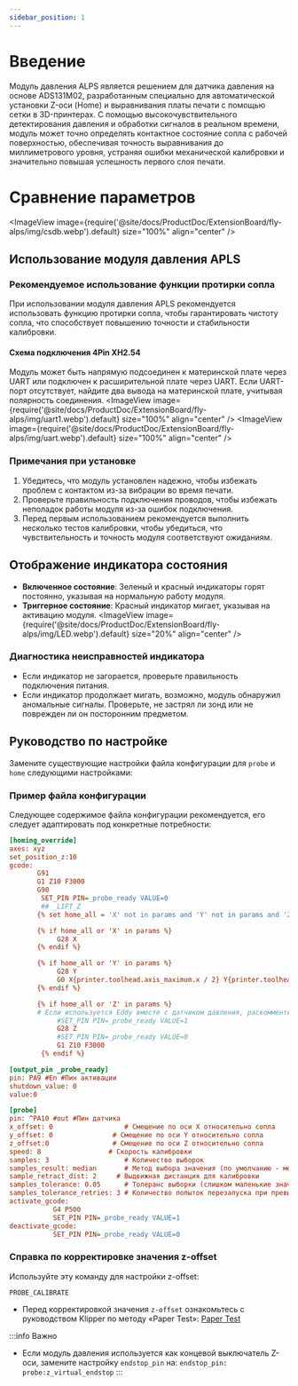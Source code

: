 ```yaml
---
sidebar_position: 1
---
```


# Введение
Модуль давления ALPS является решением для датчика давления на основе ADS131M02, разработанным специально для автоматической установки Z-оси (Home) и выравнивания платы печати с помощью сетки в 3D-принтерах. С помощью высокочувствительного детектирования давления и обработки сигналов в реальном времени, модуль может точно определять контактное состояние сопла с рабочей поверхностью, обеспечивая точность выравнивания до миллиметрового уровня, устраняя ошибки механической калибровки и значительно повышая успешность первого слоя печати.
# Сравнение параметров
<ImageView image={require('@site/docs/ProductDoc/ExtensionBoard/fly-alps/img/csdb.webp').default} size="100%" align="center" />

## Использование модуля давления APLS

### Рекомендуемое использование функции протирки сопла
При использовании модуля давления APLS рекомендуется использовать функцию протирки сопла, чтобы гарантировать чистоту сопла, что способствует повышению точности и стабильности калибровки.

#### Схема подключения 4Pin XH2.54
Модуль может быть напрямую подсоединен к материнской плате через UART или подключен к расширительной плате через UART. Если UART-порт отсутствует, найдите два вывода на материнской плате, учитывая полярность соединения.
<ImageView image={require('@site/docs/ProductDoc/ExtensionBoard/fly-alps/img/uart1.webp').default} size="100%" align="center" />
<ImageView image={require('@site/docs/ProductDoc/ExtensionBoard/fly-alps/img/uart.webp').default} size="100%" align="center" />

### Примечания при установке
1. Убедитесь, что модуль установлен надежно, чтобы избежать проблем с контактом из-за вибрации во время печати.
2. Проверьте правильность подключения проводов, чтобы избежать неполадок работы модуля из-за ошибок подключения.
3. Перед первым использованием рекомендуется выполнить несколько тестов калибровки, чтобы убедиться, что чувствительность и точность модуля соответствуют ожиданиям.

## Отображение индикатора состояния
- **Включенное состояние**: Зеленый и красный индикаторы горят постоянно, указывая на нормальную работу модуля.
- **Триггерное состояние**: Красный индикатор мигает, указывая на активацию модуля.
<ImageView image={require('@site/docs/ProductDoc/ExtensionBoard/fly-alps/img/LED.webp').default} size="20%" align="center" />

### Диагностика неисправностей индикатора
- Если индикатор не загорается, проверьте правильность подключения питания.
- Если индикатор продолжает мигать, возможно, модуль обнаружил аномальные сигналы. Проверьте, не застрял ли зонд или не поврежден ли он посторонним предметом.

## Руководство по настройке
Замените существующие настройки файла конфигурации для `probe` и `home` следующими настройками:

### Пример файла конфигурации
Следующее содержимое файла конфигурации рекомендуется, его следует адаптировать под конкретные потребности:


```cfg
[homing_override]
axes: xyz
set_position_z:10
gcode:
       G91
       G1 Z10 F3000
       G90
        SET_PIN PIN=_probe_ready VALUE=0
        ## _LIFT_Z
       {% set home_all = 'X' not in params and 'Y' not in params and 'Z' not in params %}

       {% if home_all or 'X' in params %}
            G28 X
       {% endif %}

       {% if home_all or 'Y' in params %}
            G28 Y
            G0 X{printer.toolhead.axis_maximum.x / 2} Y{printer.toolhead.axis_maximum.y / 2} F6000
       {% endif %}

       {% if home_all or 'Z' in params %}
       # Если используется Eddy вместе с датчиком давления, раскомментируйте нижнюю строку
            #SET_PIN PIN=_probe_ready VALUE=1 
            G28 Z 
            #SET_PIN PIN=_probe_ready VALUE=0
            G1 Z10 F3000           
        {% endif %}

[output_pin _probe_ready]
pin: PA9 #En #Пин активации
shutdown_value: 0
value:0

[probe]
pin: ^PA10 #out #Пин датчика
x_offset: 0                  # Смещение по оси X относительно сопла
y_offset: 0               # Смещение по оси Y относительно сопла
z_offset:0                # Смещение по оси Z относительно сопла
speed: 8                 # Скорость калибровки
samples: 3                   # Количество выборок
samples_result: median       # Метод выбора значения (по умолчанию - медиана)
sample_retract_dist: 2     # Выдвижная дистанция для калибровки
samples_tolerance: 0.05      # Толеранс выборки (слишком маленькие значения могут увеличить количество выборок)
samples_tolerance_retries: 3 # Количество попыток перезапуска при превышении толеранса
activate_gcode:
           G4 P500
           SET_PIN PIN=_probe_ready VALUE=1
deactivate_gcode:
           SET_PIN PIN=_probe_ready VALUE=0  

```

### Справка по корректировке значения z-offset
Используйте эту команду для настройки z-offset:
```gcode
PROBE_CALIBRATE
```

- Перед корректировкой значения `z-offset` ознакомьтесь с руководством Klipper по методу «Paper Test»: [Paper Test](https://www.klipper3d.org/Bed_Level.html#the-paper-test)

:::info Важно
- Если модуль давления используется как концевой выключатель Z-оси, замените настройку `endstop_pin` на: `endstop_pin: probe:z_virtual_endstop`
:::
